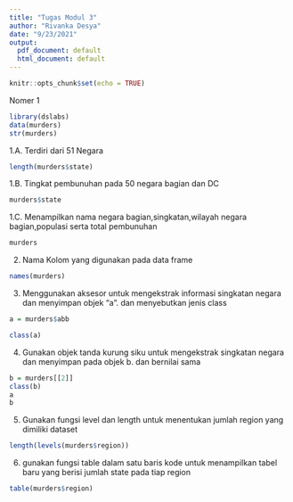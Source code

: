 ```yaml
---
title: "Tugas Modul 3"
author: "Rivanka Desya"
date: "9/23/2021"
output:
  pdf_document: default
  html_document: default
---
```


```r
knitr::opts_chunk$set(echo = TRUE)
```

Nomer 1
```r
library(dslabs)
data(murders)
str(murders)
```

1.A. Terdiri dari 51 Negara
```r
length(murders$state)
```

1.B. Tingkat pembunuhan pada 50 negara bagian dan DC
```r
murders$state
```

1.C. Menampilkan nama negara bagian,singkatan,wilayah negara bagian,populasi serta total pembunuhan
```r
murders
```

2. Nama Kolom yang digunakan pada data frame
```r
names(murders)
```

3. Menggunakan aksesor untuk mengekstrak informasi singkatan negara dan menyimpan objek "a". dan menyebutkan jenis class
```r
a = murders$abb

class(a)
```


4. Gunakan objek tanda kurung siku untuk mengekstrak singkatan negara dan menyimpan pada objek b. dan bernilai sama
```r
b = murders[[2]]
class(b)
a
b
```

5. Gunakan fungsi level dan length untuk menentukan jumlah region yang dimiliki dataset
```r
length(levels(murders$region))
```

6. gunakan fungsi table dalam satu baris kode untuk menampilkan tabel baru yang berisi jumlah state  pada tiap region
```r
table(murders$region)
```

